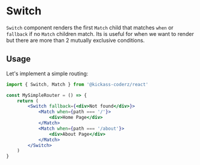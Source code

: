 # Switch

`Switch` component renders the first `Match` child that matches `when` or `fallback` if no `Match` children match.
Its is useful for when we want to render but there are more than 2 mutually exclusive conditions.

## Usage

Let's implement a simple routing:

```jsx
import { Switch, Match } from '@kickass-coderz/react'

const MySimpleRouter = () => {
    return (
        <Switch fallback={<div>Not found</div>}>
            <Match when={path === '/'}>
                <div>Home Page</div>
            </Match>
            <Match when={path === '/about'}>
                <div>About Page</div>
            </Match>
        </Switch>
    )
}
```

